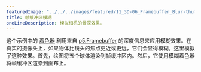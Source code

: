 ---
featuredImage: "../../../images/featured/11_3D-06_Framebuffer_Blur-thumbnail.png"
title: 帧缓冲区模糊
oneLineDescription: 模拟相机的景深效果。
---

这个示例中的 
<a href="https://www.khronos.org/opengl/wiki/Shader" target="_blank">着色器</a> 利用来自 
<a href="/reference/#/p5.Framebuffer/" target="_blank">p5.Framebuffer</a> 
的深度信息来应用模糊效果。在真实的摄像头上，如果物体比镜头的焦点更近或更远，它们会显得模糊。这里模拟了这种效果。首先，绘图将五个球体渲染到帧缓冲区内。然后，它使用模糊着色器将帧缓冲区渲染到画布上。